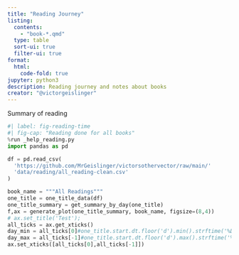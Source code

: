 ```yaml
---
title: "Reading Journey"
listing:
  contents:
    - "book-*.qmd"
  type: table
  sort-ui: true
  filter-ui: true
format:
  html:
    code-fold: true
jupyter: python3
description: Reading journey and notes about books
creator: "@victorgeislinger"
---
```


Summary of reading

```python
#| label: fig-reading-time
#| fig-cap: "Reading done for all books"
%run _help_reading.py
import pandas as pd

df = pd.read_csv(
  'https://github.com/MrGeislinger/victorsothervector/raw/main/'
  'data/reading/all_reading-clean.csv'
)

book_name = """All Readings"""
one_title = one_title_data(df)
one_title_summary = get_summary_by_day(one_title)
f,ax = generate_plot(one_title_summary, book_name, figsize=(8,4))
# ax.set_title('Test');
all_ticks = ax.get_xticks()
day_min = all_ticks[0]#one_title.start.dt.floor('d').min().strftime('%D')
day_max = all_ticks[-1]#one_title.start.dt.floor('d').max().strftime('%D')
ax.set_xticks([all_ticks[0],all_ticks[-1]])
```